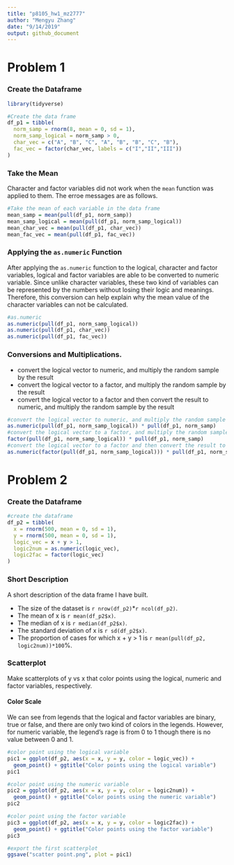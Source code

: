 ```yaml
---
title: "p8105_hw1_mz2777"
author: "Mengyu Zhang"
date: "9/14/2019"
output: github_document
---
```


# Problem 1

### Create the Dataframe

```r
library(tidyverse)
```

```r
#Create the data frame
df_p1 = tibble(
  norm_samp = rnorm(8, mean = 0, sd = 1),
  norm_samp_logical = norm_samp > 0,
  char_vec = c("A", "B", "C", "A", "B", "B", "C", "B"),
  fac_vec = factor(char_vec, labels = c("I","II","III"))
)
```

### Take the Mean
Character and factor variables did not work when the `mean` function was applied to them. The erroe messages are as follows.

```r
#Take the mean of each variable in the data frame
mean_samp = mean(pull(df_p1, norm_samp))
mean_samp_logical = mean(pull(df_p1, norm_samp_logical))
mean_char_vec = mean(pull(df_p1, char_vec))
mean_fac_vec = mean(pull(df_p1, fac_vec))
```

### Applying the `as.numeric` Function
After applying the `as.numeric` function to the logical, character and factor variables, logical and factor variables are able to be converted to numeric variable. Since unlike character variables, these two kind of variables can be represented by the numbers without losing their logic and meanings. Therefore, this conversion can help explain why the mean value of the character variables can not be calculated.

```r
#as.numeric
as.numeric(pull(df_p1, norm_samp_logical))
as.numeric(pull(df_p1, char_vec))
as.numeric(pull(df_p1, fac_vec))
```

### Conversions and Multiplications.
* convert the logical vector to numeric, and multiply the random sample by the result
* convert the logical vector to a factor, and multiply the random sample by the result
* convert the logical vector to a factor and then convert the result to numeric, and multiply the random sample by the result

```r
#convert the logical vector to numeric, and multiply the random sample by the result
as.numeric(pull(df_p1, norm_samp_logical)) * pull(df_p1, norm_samp)
#convert the logical vector to a factor, and multiply the random sample by the result
factor(pull(df_p1, norm_samp_logical)) * pull(df_p1, norm_samp)
#convert the logical vector to a factor and then convert the result to numeric, and multiply the random sample by the result
as.numeric(factor(pull(df_p1, norm_samp_logical))) * pull(df_p1, norm_samp)
```

# Problem 2

### Create the Dataframe
```r
#create the dataframe
df_p2 = tibble(
  x = rnorm(500, mean = 0, sd = 1),
  y = rnorm(500, mean = 0, sd = 1),
  logic_vec = x + y > 1,
  logic2num = as.numeric(logic_vec),
  logic2fac = factor(logic_vec)
)
```

### Short Description

A short description of the data frame I have built.

* The size of the dataset is `r nrow(df_p2)`*`r ncol(df_p2)`.
* The mean of x is `r mean(df_p2$x)`.
* The median of x is `r median(df_p2$x)`.
* The standard deviation of x is `r sd(df_p2$x)`.
* The proportion of cases for which x + y > 1 is `r mean(pull(df_p2, logic2num))*100`%.

### Scatterplot

Make scatterplots of y vs x that color points using the logical, numeric and factor variables, respectively.

#### Color Scale
We can see from legends that the logical and factor variables are binary, true or false, and there are only two kind of colors in the legends. However, for numeric variable, the legend's rage is from 0 to 1 though there is no value between 0 and 1.

```r
#color point using the logical variable
pic1 = ggplot(df_p2, aes(x = x, y = y, color = logic_vec)) + 
  geom_point() + ggtitle("Color points using the logical variable")
pic1

#color point using the numeric variable
pic2 = ggplot(df_p2, aes(x = x, y = y, color = logic2num)) + 
  geom_point() + ggtitle("Color points using the numeric variable")
pic2

#color point using the factor variable
pic3 = ggplot(df_p2, aes(x = x, y = y, color = logic2fac)) + 
  geom_point() + ggtitle("Color points using the factor variable")
pic3

#export the first scatterplot
ggsave("scatter point.png", plot = pic1)
```

